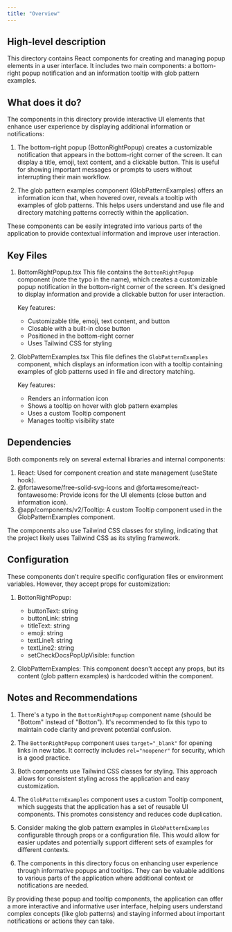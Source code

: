 ```yaml
---
title: "Overview"
---
```


## High-level description
This directory contains React components for creating and managing popup elements in a user interface. It includes two main components: a bottom-right popup notification and an information tooltip with glob pattern examples.

## What does it do?
The components in this directory provide interactive UI elements that enhance user experience by displaying additional information or notifications:

1. The bottom-right popup (BottonRightPopup) creates a customizable notification that appears in the bottom-right corner of the screen. It can display a title, emoji, text content, and a clickable button. This is useful for showing important messages or prompts to users without interrupting their main workflow.

2. The glob pattern examples component (GlobPatternExamples) offers an information icon that, when hovered over, reveals a tooltip with examples of glob patterns. This helps users understand and use file and directory matching patterns correctly within the application.

These components can be easily integrated into various parts of the application to provide contextual information and improve user interaction.

## Key Files

1. BottomRightPopup.tsx
   This file contains the `BottonRightPopup` component (note the typo in the name), which creates a customizable popup notification in the bottom-right corner of the screen. It's designed to display information and provide a clickable button for user interaction.

   Key features:
   - Customizable title, emoji, text content, and button
   - Closable with a built-in close button
   - Positioned in the bottom-right corner
   - Uses Tailwind CSS for styling

2. GlobPatternExamples.tsx
   This file defines the `GlobPatternExamples` component, which displays an information icon with a tooltip containing examples of glob patterns used in file and directory matching.

   Key features:
   - Renders an information icon
   - Shows a tooltip on hover with glob pattern examples
   - Uses a custom Tooltip component
   - Manages tooltip visibility state

## Dependencies
Both components rely on several external libraries and internal components:

1. React: Used for component creation and state management (useState hook).
2. @fortawesome/free-solid-svg-icons and @fortawesome/react-fontawesome: Provide icons for the UI elements (close button and information icon).
3. @app/components/v2/Tooltip: A custom Tooltip component used in the GlobPatternExamples component.

The components also use Tailwind CSS classes for styling, indicating that the project likely uses Tailwind CSS as its styling framework.

## Configuration
These components don't require specific configuration files or environment variables. However, they accept props for customization:

1. BottonRightPopup:
   - buttonText: string
   - buttonLink: string
   - titleText: string
   - emoji: string
   - textLine1: string
   - textLine2: string
   - setCheckDocsPopUpVisible: function

2. GlobPatternExamples:
   This component doesn't accept any props, but its content (glob pattern examples) is hardcoded within the component.

## Notes and Recommendations
1. There's a typo in the `BottonRightPopup` component name (should be "Bottom" instead of "Botton"). It's recommended to fix this typo to maintain code clarity and prevent potential confusion.

2. The `BottonRightPopup` component uses `target="_blank"` for opening links in new tabs. It correctly includes `rel="noopener"` for security, which is a good practice.

3. Both components use Tailwind CSS classes for styling. This approach allows for consistent styling across the application and easy customization.

4. The `GlobPatternExamples` component uses a custom Tooltip component, which suggests that the application has a set of reusable UI components. This promotes consistency and reduces code duplication.

5. Consider making the glob pattern examples in `GlobPatternExamples` configurable through props or a configuration file. This would allow for easier updates and potentially support different sets of examples for different contexts.

6. The components in this directory focus on enhancing user experience through informative popups and tooltips. They can be valuable additions to various parts of the application where additional context or notifications are needed.

By providing these popup and tooltip components, the application can offer a more interactive and informative user interface, helping users understand complex concepts (like glob patterns) and staying informed about important notifications or actions they can take.